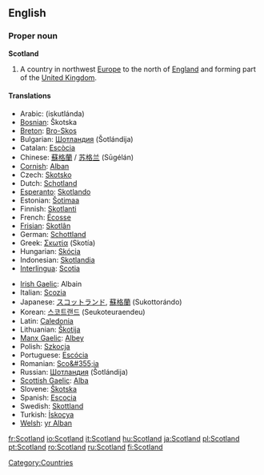 ==English==
{{wikipedia}}
===Proper noun===
'''Scotland'''

#A country in northwest [[Europe]] to the north of [[England]] and forming part of the [[United Kingdom]].

====Translations====
{{top}}
*Arabic: {{ARchar|[[اسكتلندا]]}} (iskutlánda) {{f}}
*[[Bosnian]]: Škotska {{f}}
*[[w:Breton language|Breton]]: [[Bro-Skos]]
*Bulgarian: [[Шотландия]] (Šotlándija) {{f}}
*Catalan: [[Escòcia]]
*Chinese: [[蘇格蘭]] / [[苏格兰]] (Sūgélán)
*[[w:Cornish language|Cornish]]: [[Alban]]
*Czech: [[Skotsko]] 
*Dutch: [[Schotland]] 
*[[Esperanto]]: [[Skotlando]]
*Estonian: [[Šotimaa]]
*Finnish: [[Skotlanti]]
*French: [[Écosse]] {{f}}
*[[Frisian]]: [[Skotlân]]
*German: [[Schottland]] {{n}}
*Greek: [[Σκωτία]] (Skotía) {{f}}
*Hungarian: [[Skócia]]
*Indonesian: [[Skotlandia]]
*[[Interlingua]]: [[Scotia]]
{{mid}}
*[[w:Irish language|Irish Gaelic]]: Albain {{f}}
*Italian: [[Scozia]] {{f}}
*Japanese:  [[スコットランド]], [[蘇格蘭]] (Sukottorándo)
*Korean: [[스코트랜드]] (Seukoteuraendeu)
*Latin: [[Caledonia#Latin|Caledonia]] {{f}}
*Lithuanian: [[Škotija]] {{f}}
*[[w:Manx language|Manx Gaelic]]: [[Albey]]
*Polish: [[Szkocja]] {{f}}
*Portuguese: [[Escócia]] {{f}}
*Romanian: [[Sco&#355;ia]] {{f}}
*Russian: [[Шотландия]] (Šotlándija) {{f}}
*[[w:Scottish Gaelic language|Scottish Gaelic]]: [[Alba]] {{f}}
*Slovene: [[Škotska]] {{f}}
*Spanish: [[Escocia]] {{f}}
*Swedish: [[Skottland]]
*Turkish: [[İskoçya]]
*[[w:Welsh language|Welsh]]: [[yr Alban]] {{f}}
{{bottom}}

[[Category:Countries]]

[[fr:Scotland]]
[[io:Scotland]]
[[it:Scotland]]
[[hu:Scotland]]
[[ja:Scotland]]
[[pl:Scotland]]
[[pt:Scotland]]
[[ro:Scotland]]
[[ru:Scotland]]
[[fi:Scotland]]